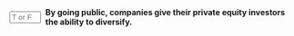 ::: {.question-block}

<form onsubmit="event.preventDefault(); checkAnswerBox('q81','T')" style="display: flex; align-items: center; gap: 8px;">
<input type="text" id="q81" name="q81" maxlength="1" placeholder="T or F"
         style="width: 55px;" data-correct-answer="T" /> <label for="q81"><strong>By going public, companies give their private equity investors the ability to diversify.</strong></label>
</form>

<div id="feedback-q81" class="feedback" data-status="" style="display:none;">
The sentence is TRUE.
</div>
:::

